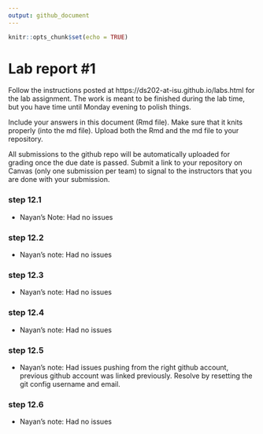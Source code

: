 ```yaml
---
output: github_document
---
```


<!-- README.md is generated from README.Rmd. Please edit the README.Rmd file -->


```r
knitr::opts_chunk$set(echo = TRUE)
```

# Lab report #1

Follow the instructions posted at https://ds202-at-isu.github.io/labs.html for the lab assignment. The work is meant to be finished during the lab time, but you have time until Monday evening to polish things.

Include your answers in this document (Rmd file). Make sure that it knits properly (into the md file). Upload both the Rmd and the md file to your repository.  

All submissions to the github repo will be automatically uploaded for grading once the due date is passed.
Submit a link to your repository on Canvas (only one submission per team) to signal to the instructors that you are done with your submission.

### step 12.1 
- Nayan's Note: Had no issues

### step 12.2
- Nayan's note: Had no issues

### step 12.3
- Nayan's note: Had no issues

### step 12.4
- Nayan's note: Had no issues

### step 12.5
- Nayan's note: Had issues pushing from the right github account, previous
github account was linked previously. Resolve by resetting the git config
username and email. 

### step 12.6
- Nayan's note: Had no issues

